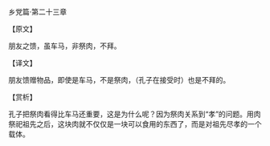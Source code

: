

乡党篇·第二十三章

【原文】

朋友之馈，虽车马，非祭肉，不拜。

【译文】

朋友馈赠物品，即使是车马，不是祭肉，（孔子在接受时）也是不拜的。

【赏析】

孔子把祭肉看得比车马还重要，这是为什么呢？因为祭肉关系到“孝”的问题。用肉祭祀祖先之后，这块肉就不仅仅是一块可以食用的东西了，而是对祖先尽孝的一个载体。

